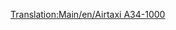 [[Translation:Main/en/Airtaxi A34-1000]]
{{Template:Vliegtuig/Nl
|Name=Airtaxi A34-1000
|Image=[[File:en/AirTaxiA34-1000.png|Airtaxi A34-1000]]
|Cost=34.812 (65,624)
|Speed=947 km/h (592 MPH)
|Annual=3.656 (7,312)
|Designed=2000
|Lifespan=25
|Capacity=75 passagiers & 10 zakken post
|Description=Het eerste "futuristische" vliegtuig. Fictief, maar blijkbaar ontworpen door Airtaxi/Airbus.
|Real-life=Fictief
}}